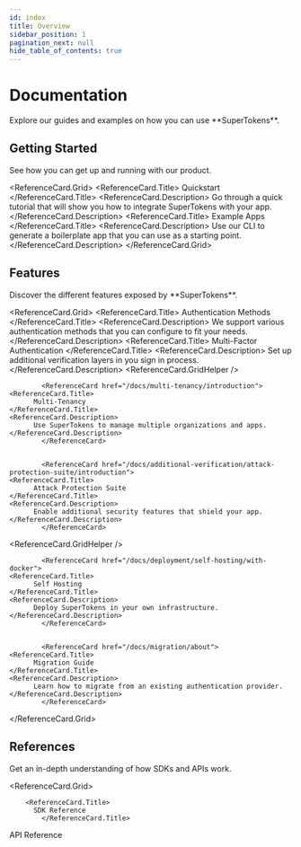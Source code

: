 ```yaml
---
id: index
title: Overview
sidebar_position: 1
pagination_next: null
hide_table_of_contents: true
---
```



# Documentation

<DescriptionText>
  Explore our guides and examples on how you can use **SuperTokens**.
</DescriptionText>

<Separator />

## Getting Started

<DescriptionText>
  See how you can get up and running with our product.
</DescriptionText>

<ReferenceCard.Grid>
  <ReferenceCard href="/docs/quickstart/introduction">
    <ReferenceCard.Title>
      Quickstart 
    </ReferenceCard.Title>
    <ReferenceCard.Description>
     Go through a quick tutorial that will show you how to integrate SuperTokens with your app.
    </ReferenceCard.Description>
  </ReferenceCard>
  <ReferenceCard href="/docs/quickstart/example-apps/generate-example-app">
    <ReferenceCard.Title>
      Example Apps 
    </ReferenceCard.Title>
    <ReferenceCard.Description>
          Use our CLI to generate a boilerplate app that you can use as a starting point.
    </ReferenceCard.Description>
  </ReferenceCard>
</ReferenceCard.Grid>


## Features

<DescriptionText>
  Discover the different features exposed by **SuperTokens**.
</DescriptionText>

<ReferenceCard.Grid>
  <ReferenceCard href="/docs/authentication/overview">
    <ReferenceCard.Title>
          Authentication Methods
    </ReferenceCard.Title>
    <ReferenceCard.Description>
          We support various authentication methods that you can configure to fit your needs.
    </ReferenceCard.Description>
			</ReferenceCard>
  <ReferenceCard href="/docs/additional-verification/mfa/introduction">
    <ReferenceCard.Title>
          Multi-Factor Authentication
    </ReferenceCard.Title>
    <ReferenceCard.Description>
          Set up additional verification layers in you sign in process.
    </ReferenceCard.Description>
  </ReferenceCard>
<ReferenceCard.GridHelper />
		
			<ReferenceCard href="/docs/multi-tenancy/introduction">
    <ReferenceCard.Title>
          Multi-Tenancy
    </ReferenceCard.Title>
    <ReferenceCard.Description>
          Use SuperTokens to manage multiple organizations and apps.
    </ReferenceCard.Description>
			</ReferenceCard>
		
		
			<ReferenceCard href="/docs/additional-verification/attack-protection-suite/introduction">
    <ReferenceCard.Title>
          Attack Protection Suite
    </ReferenceCard.Title>
    <ReferenceCard.Description>
          Enable additional security features that shield your app.
    </ReferenceCard.Description>
			</ReferenceCard>

<ReferenceCard.GridHelper />
		
		
			<ReferenceCard href="/docs/deployment/self-hosting/with-docker">
    <ReferenceCard.Title>
          Self Hosting
    </ReferenceCard.Title>
    <ReferenceCard.Description>
          Deploy SuperTokens in your own infrastructure.
    </ReferenceCard.Description>
			</ReferenceCard>
		
		
			<ReferenceCard href="/docs/migration/about">
    <ReferenceCard.Title>
          Migration Guide
    </ReferenceCard.Title>
    <ReferenceCard.Description>
          Learn how to migrate from an existing authentication provider.
    </ReferenceCard.Description>
			</ReferenceCard>
		
</ReferenceCard.Grid>



## References

<DescriptionText>
  Get an in-depth understanding of how SDKs and APIs work.
</DescriptionText>

<ReferenceCard.Grid>
  <ReferenceCard href="/docs/references/sdks/overview">

        <ReferenceCard.Title>
          SDK Reference
			</ReferenceCard.Title>

  </ReferenceCard>
  <ReferenceCard href="/docs/references/api-reference">
        <ReferenceCard.Title>
          API Reference
			</ReferenceCard.Title>
  </ReferenceCard>
</ReferenceCard.Grid>
